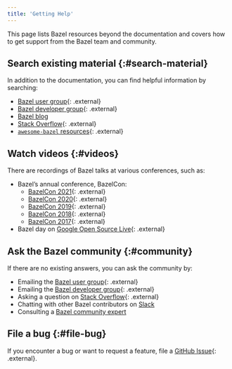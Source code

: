 ```yaml
---
title: 'Getting Help'
---
```


This page lists Bazel resources beyond the documentation and covers how to get
support from the Bazel team and community.

## Search existing material {:#search-material}

In addition to the documentation, you can find helpful information by searching:

* [Bazel user group](https://groups.google.com/g/bazel-discuss){: .external}
* [Bazel developer group](https://groups.google.com/g/bazel-dev){: .external}
* [Bazel blog](https://blog.bazel.build/)
* [Stack Overflow](https://stackoverflow.com/questions/tagged/bazel){: .external}
* [`awesome-bazel` resources](https://github.com/jin/awesome-bazel){: .external}

## Watch videos {:#videos}

There are recordings of Bazel talks at various conferences, such as:

* Bazel’s annual conference, BazelCon:
  * [BazelCon 2021](https://www.youtube.com/playlist?list=PLxNYxgaZ8Rsc3auKhtfIB4qXAYf7whEux){: .external}
  * [BazelCon 2020](https://www.youtube.com/playlist?list=PLxNYxgaZ8RseRybXNbopHRv6-wGmFr04n){: .external}
  * [BazelCon 2019](https://youtu.be/eymphDN7No4?t=PLxNYxgaZ8Rsf-7g43Z8LyXct9ax6egdSj){: .external}
  * [BazelCon 2018](https://youtu.be/DVYRg6b2UBo?t=PLxNYxgaZ8Rsd3Nmvl1W1B4I6nK1674ezp){: .external}
  * [BazelCon 2017](https://youtu.be/3eFllvz8_0k?t=PLxNYxgaZ8RseY0KmkXQSt0StE71E7yizG){: .external}
* Bazel day on [Google Open Source Live](https://opensourcelive.withgoogle.com/events/bazel){: .external}

## Ask the Bazel community {:#community}

If there are no existing answers, you can ask the community by:

* Emailing the [Bazel user group](https://groups.google.com/g/bazel-discuss){: .external}
* Emailing the [Bazel developer group](https://groups.google.com/g/bazel-dev){: .external}
* Asking a question on [Stack Overflow](https://stackoverflow.com/questions/tagged/bazel){: .external}
* Chatting with other Bazel contributors on [Slack](https://slack.bazel.build/)
* Consulting a [Bazel community expert](/versions/6.4.0/community/experts)

## File a bug {:#file-bug}

If you encounter a bug or want to request a feature, file a [GitHub
Issue](https://github.com/bazelbuild/bazel/issues){: .external}.

